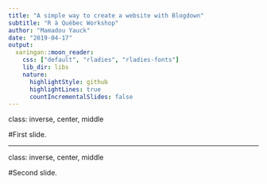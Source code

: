 ```yaml
---
title: "A simple way to create a website with Blogdown"
subtitle: "R à Québec Workshop"
author: "Mamadou Yauck"
date: "2019-04-17"
output:
  xaringan::moon_reader:
    css: ["default", "rladies", "rladies-fonts"]
    lib_dir: libs
    nature:
      highlightStyle: github
      highlightLines: true
      countIncrementalSlides: false
---
```



class: inverse, center, middle



#First slide.

---


class: inverse, center, middle



#Second slide.

